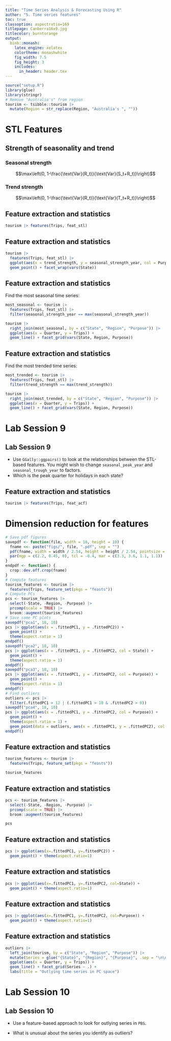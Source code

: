 ```yaml
---
title: "Time Series Analysis & Forecasting Using R"
author: "5. Time series features"
toc: true
classoption: aspectratio=169
titlepage: Canberra16x9.jpg
titlecolor: burntorange
output:
  binb::monash:
    latex_engine: xelatex
    colortheme: monashwhite
    fig_width: 7.5
    fig_height: 3
    includes:
      in_header: header.tex
---
```


```r
source("setup.R")
library(glue)
library(stringr)
# Remove "Australia's" from region
tourism <- tsibble::tourism |>
  mutate(Region = str_replace(Region, "Australia's ", ""))
```

# STL Features

## Strength of seasonality and trend

\begin{alertblock}{STL decomposition}
\centerline{$y_t = T_t+S_t+R_t$}
\end{alertblock}

### Seasonal strength
$$\max\left(0, 1-\frac{\text{Var}(R_t)}{\text{Var}(S_t+R_t)}\right)$$

### Trend strength
$$\max\left(0, 1-\frac{\text{Var}(R_t)}{\text{Var}(T_t+R_t)}\right)$$

## Feature extraction and statistics

\fontsize{9}{10}\sf

```r
tourism |> features(Trips, feat_stl)
```

## Feature extraction and statistics
\fontsize{8}{9}\sf

```r
tourism |>
  features(Trips, feat_stl) |>
  ggplot(aes(x = trend_strength, y = seasonal_strength_year, col = Purpose)) +
  geom_point() + facet_wrap(vars(State))
```

\only<2->{\begin{textblock}{4.7}(9.8,7)
\begin{alertblock}{}\fontsize{10}{10}\sf
\begin{itemize}\tightlist
\item Holidays more seasonal than other travel.
\item WA has strongest trends.
\end{itemize}
\end{alertblock}\end{textblock}}

## Feature extraction and statistics
\fontsize{9}{9}\sf

Find the most seasonal time series:

```r
most_seasonal <- tourism |>
  features(Trips, feat_stl) |>
  filter(seasonal_strength_year == max(seasonal_strength_year))
```

\pause\vspace*{-0.3cm}

```r
tourism |>
  right_join(most_seasonal, by = c("State", "Region", "Purpose")) |>
  ggplot(aes(x = Quarter, y = Trips)) +
  geom_line() + facet_grid(vars(State, Region, Purpose))
```

## Feature extraction and statistics
\fontsize{9}{9}\sf

Find the most trended time series:

```r
most_trended <- tourism |>
  features(Trips, feat_stl) |>
  filter(trend_strength == max(trend_strength))
```

\pause\vspace*{-0.3cm}

```r
tourism |>
  right_join(most_trended, by = c("State", "Region", "Purpose")) |>
  ggplot(aes(x = Quarter, y = Trips)) +
  geom_line() + facet_grid(vars(State, Region, Purpose))
```

# Lab Session 9

## Lab Session 9

 * Use ``GGally::ggpairs()`` to look at the relationships between the STL-based features. You might wish to change `seasonal_peak_year` and `seasonal_trough_year` to factors.
 * Which is the peak quarter for holidays in each state?

## Feature extraction and statistics

\fontsize{9}{10}\sf

```r
tourism |> features(Trips, feat_acf)
```

# Dimension reduction for features

```r
# Save pdf figures
savepdf <- function(file, width = 16, height = 10) {
  fname <<- paste("figs/", file, ".pdf", sep = "")
  pdf(fname, width = width / 2.54, height = height / 2.54, pointsize = 10)
  par(mgp = c(2.2, 0.45, 0), tcl = -0.4, mar = c(3.3, 3.6, 1.1, 1.1))
}
endpdf <- function() {
  crop::dev.off.crop(fname)
}
# Compute features
tourism_features <- tourism |>
  features(Trips, feature_set(pkgs = "feasts"))
# Compute PCs
pcs <- tourism_features |>
  select(-State, -Region, -Purpose) |>
  prcomp(scale = TRUE) |>
  broom::augment(tourism_features)
# Save some PC plots
savepdf("pca1", 18, 10)
pcs |> ggplot(aes(x = .fittedPC1, y = .fittedPC2)) +
  geom_point() +
  theme(aspect.ratio = 1)
endpdf()
savepdf("pca2", 18, 10)
pcs |> ggplot(aes(x = .fittedPC1, y = .fittedPC2, col = State)) +
  geom_point() +
  theme(aspect.ratio = 1)
endpdf()
savepdf("pca3", 18, 10)
pcs |> ggplot(aes(x = .fittedPC1, y = .fittedPC2, col = Purpose)) +
  geom_point() +
  theme(aspect.ratio = 1)
endpdf()
# Find outliers
outliers <- pcs |>
  filter(.fittedPC1 > 12 | (.fittedPC1 > 10 & .fittedPC2 > 0))
savepdf("pca4", 18, 10)
pcs |> ggplot(aes(x = .fittedPC1, y = .fittedPC2, col = Purpose)) +
  geom_point() +
  theme(aspect.ratio = 1) +
  geom_point(data = outliers, aes(x = .fittedPC1, y = .fittedPC2), col = "black", shape = 1, size = 3)
endpdf()
```

## Feature extraction and statistics
\fontsize{9}{9}\sf

```r
tourism_features <- tourism |>
  features(Trips, feature_set(pkgs = "feasts"))
```

```r
tourism_features
```

\begin{textblock}{4.5}(10.6,1.3)
\begin{alertblock}{}\fontsize{10}{12}\sf
All features from the feasts package
\end{alertblock}
\end{textblock}

## Feature extraction and statistics
\fontsize{9}{9}\sf

```r
pcs <- tourism_features |>
  select(-State, -Region, -Purpose) |>
  prcomp(scale = TRUE) |>
  broom::augment(tourism_features)
```

```r
pcs
```

\begin{textblock}{4.5}(9.6,1.5)
\begin{alertblock}{}\fontsize{10}{12}\sf
Principal components based on all features from the feasts package
\end{alertblock}
\end{textblock}

## Feature extraction and statistics
\fontsize{9}{9}\sf

\begin{textblock}{3.3}(.4,3)
\begin{alertblock}{}\fontsize{10}{12}\sf
Principal components based on all features from the feasts package
\end{alertblock}
\end{textblock}

```r
pcs |> ggplot(aes(x=.fittedPC1, y=.fittedPC2)) +
  geom_point() + theme(aspect.ratio=1)
```

\placefig{4}{2.6}{height=6.4cm, width=12cm}{pca1}
\vspace*{10cm}

## Feature extraction and statistics
\fontsize{9}{9}\sf

\begin{textblock}{3.3}(.4,3)
\begin{alertblock}{}\fontsize{10}{12}\sf
Principal components based on all features from the feasts package
\end{alertblock}
\end{textblock}

```r
pcs |> ggplot(aes(x=.fittedPC1, y=.fittedPC2, col=State)) +
  geom_point() + theme(aspect.ratio=1)
```

\placefig{4}{2.6}{height=6.4cm, width=12cm}{pca2}
\vspace*{10cm}

## Feature extraction and statistics
\fontsize{9}{9}\sf

\begin{textblock}{3.3}(.4,3)
\begin{alertblock}{}\fontsize{10}{12}\sf
Principal components based on all features from the feasts package
\end{alertblock}
\end{textblock}

```r
pcs |> ggplot(aes(x=.fittedPC1, y=.fittedPC2, col=Purpose)) +
  geom_point() + theme(aspect.ratio=1)
```

\only<1>{\placefig{4}{2.6}{height=6.4cm, width=12cm}{pca3}}
\only<2>{\placefig{4}{2.6}{height=6.4cm, width=12cm}{pca4}}
\vspace*{10cm}

## Feature extraction and statistics
\fontsize{8}{8}\sf

```r
outliers |>
  left_join(tourism, by = c("State", "Region", "Purpose")) |>
  mutate(Series = glue("{State}", "{Region}", "{Purpose}", .sep = "\n\n")) |>
  ggplot(aes(x = Quarter, y = Trips)) +
  geom_line() + facet_grid(Series ~ .) +
  labs(title = "Outlying time series in PC space")
```

# Lab Session 10

## Lab Session 10

* Use a feature-based approach to look for outlying series in `PBS`.

* What is unusual about the series you identify as outliers?

